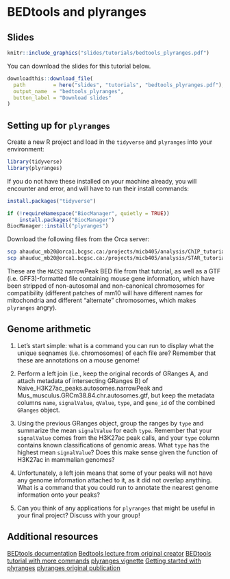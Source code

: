 # BEDtools and plyranges

## Slides {-}

```r
knitr::include_graphics("slides/tutorials/bedtools_plyranges.pdf")
```

You can download the slides for this tutorial below.

```r
downloadthis::download_file(
  path         = here("slides", "tutorials", "bedtools_plyranges.pdf"),
  output_name  = "bedtools_plyranges",
  button_label = "Download slides"
)
```

## Setting up for `plyranges`

Create a new R project and load in the `tidyverse` and `plyranges` into your environment:
```r
library(tidyverse)
library(plyranges)
```

If you do not have these installed on your machine already, you will encounter and error, and will have to run their install commands:
```r
install.packages("tidyverse")

if (!requireNamespace("BiocManager", quietly = TRUE))
    install.packages("BiocManager")
BiocManager::install("plyranges")
```

Download the following files from the Orca server:
```bash
scp ahauduc_mb20@orca1.bcgsc.ca:/projects/micb405/analysis/ChIP_tutorial/Naive_H3K27ac_peaks.autosomes.narrowPeak .
scp ahauduc_mb20@orca1.bcgsc.ca:/projects/micb405/analysis/STAR_tutorial/Mus_musculus.GRCm38.84.chr.autosomes.gtf .
```

These are the `MACS2` narrowPeak BED file from that tutorial, as well as a GTF (i.e. GFF3)-formatted file containing mouse gene information, which have been stripped of non-autosomal and non-canonical chromosomes for compatibility (different patches of mm10 will have different names for mitochondria and different "alternate" chromosomes, which makes `plyranges` angry).

## Genome arithmetic

1. Let's start simple: what is a command you can run to display what the unique seqnames (i.e. chromosomes) of each file are? Remember that these are annotations on a mouse genome!

1. Perform a left join (i.e., keep the original records of GRanges A, and attach metadata of intersecting GRanges B) of Naive_H3K27ac_peaks.autosomes.narrowPeak and Mus_musculus.GRCm38.84.chr.autosomes.gtf, but keep the metadata columns `name`, `signalValue`, `qValue`, `type`, and `gene_id` of the combined `GRanges` object.

1. Using the previous GRanges object, group the ranges by `type` and summarize the mean `signalValue` for each `type`. Remember that your `signalValue` comes from the H3K27ac peak calls, and your `type` column contains known classifications of genomic areas. What `type` has the highest mean `signalValue`? Does this make sense given the function of H3K27ac in mammalian genomes?

1. Unfortunately, a left join means that some of your peaks will not have any genome information attached to it, as it did not overlap anything. What is a command that you could run to annotate the nearest genome information onto your peaks?

1. Can you think of any applications for `plyranges` that might be useful in your final project? Discuss with your group!

## Additional resources

[BEDtools documentation](https://bedtools.readthedocs.io/en/latest/content/bedtools-suite.html)
[Bedtools lecture from original creator](https://www.youtube.com/watch?v=1R1KocKEzYY&ab_channel=AaronQuinlan)
[BEDtools tutorial with more commands](http://quinlanlab.org/tutorials/bedtools/bedtools.html)
[plyranges vignette](https://www.bioconductor.org/packages/devel/bioc/vignettes/plyranges/inst/doc/an-introduction.html#8_Data_ImportOutput)
[Getting started with plyranges](https://www.bioconductor.org/packages/devel/bioc/vignettes/plyranges/inst/doc/an-introduction.html)
[plyranges original publication](https://genomebiology.biomedcentral.com/articles/10.1186/s13059-018-1597-8)
